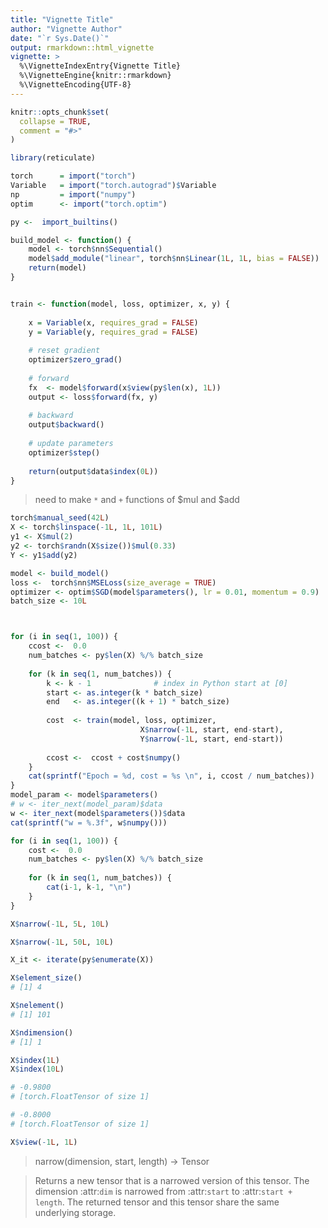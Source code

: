 ```yaml
---
title: "Vignette Title"
author: "Vignette Author"
date: "`r Sys.Date()`"
output: rmarkdown::html_vignette
vignette: >
  %\VignetteIndexEntry{Vignette Title}
  %\VignetteEngine{knitr::rmarkdown}
  %\VignetteEncoding{UTF-8}
---
```


```r
knitr::opts_chunk$set(
  collapse = TRUE,
  comment = "#>"
)
```


```r
library(reticulate)

torch      = import("torch")
Variable   = import("torch.autograd")$Variable
np         = import("numpy")
optim      <- import("torch.optim") 

py <-  import_builtins()

```


```r
build_model <- function() {
    model <- torch$nn$Sequential()
    model$add_module("linear", torch$nn$Linear(1L, 1L, bias = FALSE))
    return(model)
}


train <- function(model, loss, optimizer, x, y) {
    
    x = Variable(x, requires_grad = FALSE)
    y = Variable(y, requires_grad = FALSE)
    
    # reset gradient
    optimizer$zero_grad()
    
    # forward
    fx  <- model$forward(x$view(py$len(x), 1L))
    output <- loss$forward(fx, y)
    
    # backward
    output$backward()
    
    # update parameters
    optimizer$step()
    
    return(output$data$index(0L))
}

```



> need to make `*` and `+` functions of $mul and $add

```r
torch$manual_seed(42L)
X <- torch$linspace(-1L, 1L, 101L)
y1 <- X$mul(2) 
y2 <- torch$randn(X$size())$mul(0.33)
Y <- y1$add(y2)

model <- build_model()
loss <-  torch$nn$MSELoss(size_average = TRUE)
optimizer <- optim$SGD(model$parameters(), lr = 0.01, momentum = 0.9)
batch_size <- 10L



for (i in seq(1, 100)) {
    ccost <-  0.0
    num_batches <- py$len(X) %/% batch_size
    
    for (k in seq(1, num_batches)) {
        k <- k - 1              # index in Python start at [0]
        start <- as.integer(k * batch_size)
        end   <- as.integer((k + 1) * batch_size)
        
        cost  <- train(model, loss, optimizer,
                             X$narrow(-1L, start, end-start),
                             Y$narrow(-1L, start, end-start))
        
        ccost <-  ccost + cost$numpy()
    }
    cat(sprintf("Epoch = %d, cost = %s \n", i, ccost / num_batches))
}
model_param <- model$parameters()
# w <- iter_next(model_param)$data
w <- iter_next(model$parameters())$data
cat(sprintf("w = %.3f", w$numpy()))
```


```r
for (i in seq(1, 100)) {
    cost <-  0.0
    num_batches <- py$len(X) %/% batch_size
    
    for (k in seq(1, num_batches)) {
        cat(i-1, k-1, "\n")
    }
}    
```


```r
X$narrow(-1L, 5L, 10L)
```

```r
X$narrow(-1L, 50L, 10L)
```

```r
X_it <- iterate(py$enumerate(X))
```


```r
X$element_size()
# [1] 4
```

```r
X$nelement()
# [1] 101
```

```r
X$ndimension()
# [1] 1
```


```r
X$index(1L)
X$index(10L)

# -0.9800
# [torch.FloatTensor of size 1]

# -0.8000
# [torch.FloatTensor of size 1]
```

```r
X$view(-1L, 1L)
```


> narrow(dimension, start, length) -> Tensor

> Returns a new tensor that is a narrowed version of this tensor. The dimension :attr:`dim` is narrowed from :attr:`start` to :attr:`start + length`. The returned tensor and this tensor share the same underlying storage.
